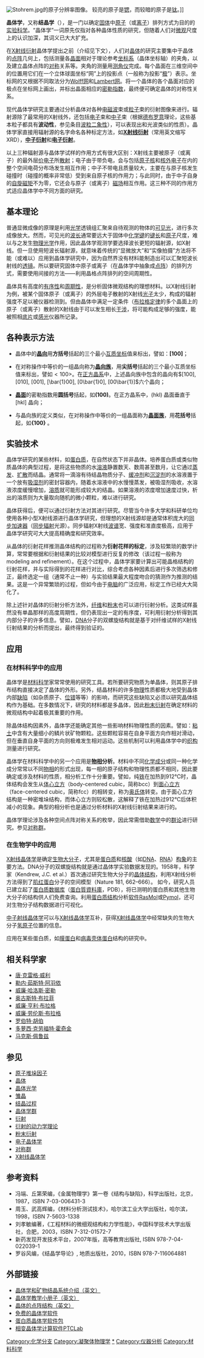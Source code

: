 [[File:Stohrem.jpg|thumb]]的原子分辨率图像。 较亮的原子是[[锶|锶]]，而较暗的原子是[[钛|钛]]。]]

'''晶体学'''，又称'''结晶学'''（{{lang-en|Crystallography}}），是一门以确定[[固体|固体]]中[[原子|原子]]（或[[离子|离子]]）排列方式为目的的[[实验科学|实验科学]]。“晶体学”一词原先仅指对各种晶体性质的研究，但随着人们对[[微观|微观]]尺度上的认识加深，其词义已大大扩充。

在[[X射线|X射线]][[衍射|衍射]]晶体学提出之前（介绍见下文），人们对[[晶体|晶体]]的研究主要集中于晶体的[[点阵|点阵]]几何上，包括测量各[[晶面|晶面]]相对于理论参考[[坐标系|坐标系]]（晶体坐标轴）的夹角，以及建立晶体点阵的[[对称性|对称]]关系等。夹角的测量用[[测角仪|测角仪]]完成。每个晶面在三维空间中的位置用它们在一个立体球面坐标“网”上的投影点（一般称为投影“[[极(晶体学)|极]]”）表示。坐标网的又根据不同取法分为<U>Wolff网</U>和<U>Lambert网</U>。将一个晶体的各个晶面对应的极点在坐标网上画出，并标出晶面相应的[[密勒指数|密勒指数]]，最终便可确定晶体的对称性关系。  

现代晶体学研究主要通过分析晶体对各种[[电磁波|电磁波]]束或[[粒子|粒子]]束的衍射图像来进行。辐射源除了最常用的X射线外，还包括[[电子|电子]]束和[[中子|中子]]束（根据[[德布罗意|德布罗意]]理论，这些基本粒子都具有'''波动性'''，参见条目[[波粒二象性|波粒二象性]]），可以表现出和光波类似的性质）。晶体学家直接用辐射源的名字命名各种标定方法，如'''[[X射线衍射|X射线衍射]]'''（常用英文缩写XRD），'''[[中子衍射|中子衍射]]'''和'''[[电子衍射|电子衍射]]'''。

以上三种辐射源与晶体学试样的作用方式有很大区别：X射线主要被原子（或离子）的最外层[[价电子|价电子]]所[[散射|散射]]；电子由于带负电，会与包括[[原子核|原子核]]和[[核外电子|核外电子]]在内的整个空间电荷分布场发生相互作用；中子不带电且质量较大，主要在与原子核发生碰撞时（碰撞的概率非常低）受到来自原子核的作用力；与此同时，由于中子自身的[[自旋|自旋]][[磁矩|磁矩]]不为零，它还会与原子（或离子）[[磁场|磁场]]相互作用。这三种不同的作用方式适应晶体学中不同方面的研究。

==基本理论==
{{凝聚体物理学}}
普通显微成像的原理是利用[[光学|光学]]透镜组汇聚来自待观测的物体的[[可见光|可见光]]，进行多次成像放大。然而，可见光的[[波长|波长]]通常要远大于固体中[[化学键|化学键]]的[[键长|键长]]和[[原子|原子]]尺度，难以与之发生[[物理光学|物理光学]]作用，因此晶体学观测学要选择波长更短的辐射源，如X射线。但一旦使用短波长辐射源，就意味着传统的“显微放大”和“实像拍摄”方法将不能（或难以）应用到晶体学研究中，因为自然界没有材料能制造出可以汇聚短波长射线的[[透镜|透镜]]。所以要研究固体中原子或离子（在晶体学中抽象成[[点阵|点阵]]）的排列方式，需要使用间接的方法——利用晶格点阵排列的空间周期性。

晶体具有高度的[[有序性|有序性]]和[[周期性|周期性]]，是分析固体微观结构的理想材料。以X射线衍射为例，被某个固体原子（或离子）的外层电子散射的X射线[[光子|光子]]太少，构成的辐射强度不足以被仪器检测到。但由晶体中满足一定条件（[[布拉格定律|布拉格定律]]的多个晶面上的原子（或离子）散射的X射线由于可以发生相长[[干涉|干涉]]，将可能构成足够的强度，能被照相[[底片|底片]]或[[感光|感光]]仪器所记录。

==各种表示方法==

{{main|密勒指数}}

* 晶体中的'''[[晶向|晶向]]'''用'''方括号'''括起的三个最小[[互质|互质]][[坐标|坐标]]值来标出，譬如：'''<nowiki>[100]</nowiki>'''；

* 在对称操作中等价的一组晶向称为'''[[晶向族|晶向族]]'''，用'''尖括号'''括起的三个最小互质坐标值来标出，譬如<math> <100> </math>。在[[正方晶系|正方晶系]]中，上述晶向族中包含的晶向有<math>[100], [010], [001], [\bar{1}00], [0\bar{1}0], [00\bar{1}]</math>六个晶向；

* '''[[晶面|晶面]]'''的密勒指数用'''圆括号'''括起，如'''(100)'''。在正方晶系中，(hkl) 晶面垂直于 [hkl] 晶向；

* 与晶向族的定义类似，在对称操作中等价的一组晶面称为'''[[晶面族|晶面族]]'''，用'''花括号'''括起，如'''<nowiki>{100}</nowiki>''' 。

==实验技术==

晶体学研究的某些材料，如[[蛋白质|蛋白质]]，在自然状态下并非晶体。培养蛋白质或类似物质晶体的典型过程，是将这些物质的水[[溶液|溶液]]静置数天、数周甚至数月，让它通过[[蒸发|蒸发]]、[[扩散|扩散]]而结晶。通常将一滴溶有待结晶物质分子、[[缓冲剂|缓冲剂]]和[[沉淀剂|沉淀剂]]的水溶液置于一个放有[[吸湿剂|吸湿剂]]的密封容器内，随着水溶液中的水慢慢蒸发，被吸湿剂吸收，水溶液浓度缓慢增加，[[溶质|溶质]]就可能形成较大的结晶。如果溶液的浓度增加速度过快，析出的溶质则为大量取向随机的微小颗粒，难以进行研究。

晶体获得后，便可以通过衍射方法对其进行研究。尽管当今许多大学和科研单位均使用各种小型X射线源进行晶体学研究，但理想的X射线源却是通常体积庞大的[[同步加速器|同步加速器]]（[[同步辐射|同步辐射]]光源）。同步辐射X射线[[波谱|波谱]]宽、强度和准直度极高，应用于晶体学研究可大大提高精确度和研究效率。 

从晶体的衍射花样推测晶体结构的过程称为'''衍射花样的标定'''，涉及较繁琐的数学计算，常常要根据和衍射结果的比较对模型进行反复的修改（该过程一般称为modeling and refinement）。在这个过程中，晶体学家要计算出可能晶格结构的衍射花样，并与实际得到的花样进行对比，综合考虑各种因素后进行多次筛选和修正，最终选定一组（通常不止一种）与实验结果最大程度吻合的猜测作为推测的结果。这是一个异常繁琐的过程，但如今由于[[电脑|电脑]]的广泛应用，标定工作已经大大简化了。  

除上述针对晶体的衍射分析方法外，[[纤维|纤维]]和[[粉末|粉末]]也可以进行衍射分析。这类试样虽然没有单晶那样的高度周期性，但仍表现出一定的有序度，可利用衍射分析得到其内部分子的许多信息。譬如，[[DNA|DNA]]分子的双螺旋结构就是基于对纤维试样的X射线衍射结果的分析而提出，最终得到验证的。

==应用==
===在材料科学中的应用===

晶体学是[[材料科学|材料科学]]家常常使用的研究工具。若所要研究物质为单晶体，则其原子排布结构直接决定了晶体的外形。另外，结晶材料的许多[[物理|物理]]性质都极大地受到晶体内部[[晶格缺陷|缺陷]]（如杂质原子、[[位错|位错]]等等）的影响，而研究这些缺陷又必须以研究晶体结构作为基础。在多数情况下，研究的材料都是多晶体，因此[[粉末衍射|粉末衍射]]在确定材料的微观结构中起着极其重要的作用。

除晶体结构因素外，晶体学还能确定其他一些影响材料物理性质的因素。譬如：[[黏土|粘土]]中含有大量细小的鳞片状矿物颗粒。这些颗粒容易在自身平面方向作相对滑动，但在垂直自身平面的方向则极难发生相对运动。这些机制可以利用晶体学中的[[织构|织构]]测量进行研究。

晶体学在材料科学中的另一个应用是'''[[相态|物相]]分析'''。材料中不同[[化学成分|化学成分]]或同一种化学成分常常以不同[[相态|物相]]的形式出现，每一相的原子结构和物理性质都不相同，因此要确定或涉及材料的性质，相分析工作十分重要。譬如，纯[[铁|铁]]在加热到912℃时，晶体结构会发生从[[体心立方|体心立方]]（body-centered cubic，简称bcc）到[[面心立方|面心立方]]（face-centered cubic，简称fcc）的相转变，称为[[奥氏体|奥氏体]]转变。由于面心立方结构是一种密堆垛结构，而体心立方则较松散，这解释了铁在加热过912℃后体积减小的现象。典型的相分析也是通过分析材料的X射线衍射结果来进行的。

晶体学理论涉及各种空间点阵对称关系的枚举，因此常需借助[[数学|数学]]中的[[群论|群论]]进行研究。参见[[对称群|对称群]]。

===在生物学中的应用===

[[X射线晶体学|X射线晶体学]]是确定[[生物大分子|生物大分子]]，尤其是[[蛋白质|蛋白质]]和[[核酸|核酸]]（如[[DNA|DNA]]、[[RNA|RNA]]）[[构象|构象]]的主要方法。DNA分子的双螺旋结构就是通过晶体学实验数据发现的。1958年，科学家（Kendrew, J.C. et al.）首次通过研究生物大分子的[[晶体结构|晶体结构]]，利用X射线分析方法得到了[[肌红蛋白|肌红蛋白]]分子的空间模型（Nature 181, 662–666）。 如今，研究人员已建立起了[[蛋白质数据库|蛋白质数据库]]（[[蛋白質資料庫|蛋白質資料庫]]，PDB），将已测明的蛋白质和其他生物大分子的结构供人们免费查询。利用[[蛋白质结构|蛋白质结构]]分析[[软件|软件]][[RasMol|RasMol]]或[[Pymol|Pymol]]，还可对生物分子结构数据进行可视化。

[[中子衍射技术|中子射线晶体学]]可以与[[X射线晶体学|X射线晶体学]]互补，获得[[X射线晶体学|X射线晶体学]]中经常缺失的生物大分子[[氢原子|氢原子]]位置的信息。

{{le|电子晶体学|Electron crystallography}}应用在某些蛋白质，如[[膜蛋白|膜蛋白]]和[[衣壳|病毒壳体蛋白]]结构的研究中。

==相关科学家==
* [[唐·克雷格·威利|唐·克雷格·威利]]
* [[勒内·茹斯特·阿羽依|勒内·茹斯特·阿羽依]]
* [[威廉·哈洛斯·密勒|威廉·哈洛斯·密勒]]
* [[奥古斯特·布拉菲|奥古斯特·布拉菲]]
* [[威廉·亨利·布拉格|威廉·亨利·布拉格]]
* [[威廉·劳伦斯·布拉格|威廉·劳伦斯·布拉格]]
* [[罗伯特·胡伯|罗伯特·胡伯]]
* [[多萝西·克劳福特·霍奇金|多萝西·克劳福特·霍奇金]]
* [[马克斯·佩鲁兹|马克斯·佩鲁兹]]

==参见==
{{Portal|地球科学}}
{{colbegin}}
* [[原子堆垛因子|原子堆垛因子]]
* [[晶体|晶体]]
* [[晶体光学|晶体光学]]
* [[雏晶|雏晶]] 
* [[结晶过程|结晶过程]]
* [[晶体学群|晶体学群]] 
* [[衍射|衍射]]
* [[衍射的动力学理论|衍射的动力学理论]]
* [[粉末衍射|粉末衍射]]
* [[电子晶体学|电子晶体学]]
* [[对称群|对称群]]
* [[X射线晶体学|X射线晶体学]]
{{colend}}

==参考资料==
* 冯端、丘第荣编，《金属物理学》第一卷《结构与缺陷》，科学出版社，北京，1987，ISBN 7-03-006431-3
* 周玉、武高辉编，《材料分析测试技术》，哈尔滨工业大学出版社，哈尔滨，1998，ISBN 7-5603-1338
* 刘孝敏编著，《工程材料的微细观结构和力学性能》，中国科学技术大学出版社，合肥，2003，ISBN 7-312-01572-7
*新药发现开发技术平台，2007年版，高等教育出版社, ISBN 978-7-04-022039-1
* 罗谷风编，《结晶学导论》, 地质出版社，2010，ISBN 978-7-116064881

==外部链接==
{{commonscat|Crystallography}}
* [https://web.archive.org/web/20060826015700/http://www.rockhounds.com/rockshop/xtal/index.html 晶体学和矿物结晶系统介绍（英文）]
* [https://web.archive.org/web/20080417001743/http://www.iucr.ac.uk/iucr-top/comm/cteach/pamphlets.html 晶体学教学小册子（英文）]
* [https://web.archive.org/web/20080324193801/http://cst-www.nrl.navy.mil/lattice/spcgrp/ 晶体的点阵结构（英文）]
* [https://web.archive.org/web/20060830065044/http://www.ccp14.ac.uk/ 免费的晶体学软件]
* [http://www.ccp4.ac.uk/ 蛋白质晶体学软件包] {{Wayback|url=http://www.ccp4.ac.uk/ |date=20070623055237 }}
* [http://sourceforge.net/projects/tclab/ 相变晶体学计算软件PTCLab] {{Wayback|url=http://sourceforge.net/projects/tclab/ |date=20140714153255 }}

{{地质学}}

{{Authority control}}
{{DEFAULTSORT:J}}
[[Category:化学分支|Category:化学分支]]
[[Category:凝聚体物理学|Category:凝聚体物理学]]
[[Category:晶体学|*]]
[[Category:仪器分析|Category:仪器分析]]
[[Category:材料科学|Category:材料科学]]